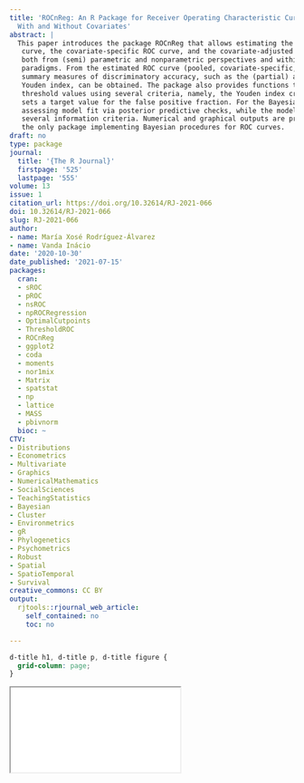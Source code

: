 ```yaml
---
title: 'ROCnReg: An R Package for Receiver Operating Characteristic Curve Inference
  With and Without Covariates'
abstract: |
  This paper introduces the package ROCnReg that allows estimating the pooled ROC
   curve, the covariate-specific ROC curve, and the covariate-adjusted ROC curve by different methods,
   both from (semi) parametric and nonparametric perspectives and within Bayesian and frequentist
   paradigms. From the estimated ROC curve (pooled, covariate-specific, or covariate-adjusted), several
   summary measures of discriminatory accuracy, such as the (partial) area under the ROC curve and the
   Youden index, can be obtained. The package also provides functions to obtain ROC-based optimal
   threshold values using several criteria, namely, the Youden index criterion and the criterion that
   sets a target value for the false positive fraction. For the Bayesian methods, we provide tools for
   assessing model fit via posterior predictive checks, while the model choice can be carried out via
   several information criteria. Numerical and graphical outputs are provided for all methods. This is
   the only package implementing Bayesian procedures for ROC curves.
draft: no
type: package
journal:
  title: '{The R Journal}'
  firstpage: '525'
  lastpage: '555'
volume: 13
issue: 1
citation_url: https://doi.org/10.32614/RJ-2021-066
doi: 10.32614/RJ-2021-066
slug: RJ-2021-066
author:
- name: María Xosé Rodríguez-Álvarez
- name: Vanda Inácio
date: '2020-10-30'
date_published: '2021-07-15'
packages:
  cran:
  - sROC
  - pROC
  - nsROC
  - npROCRegression
  - OptimalCutpoints
  - ThresholdROC
  - ROCnReg
  - ggplot2
  - coda
  - moments
  - nor1mix
  - Matrix
  - spatstat
  - np
  - lattice
  - MASS
  - pbivnorm
  bioc: ~
CTV:
- Distributions
- Econometrics
- Multivariate
- Graphics
- NumericalMathematics
- SocialSciences
- TeachingStatistics
- Bayesian
- Cluster
- Environmetrics
- gR
- Phylogenetics
- Psychometrics
- Robust
- Spatial
- SpatioTemporal
- Survival
creative_commons: CC BY
output:
  rjtools::rjournal_web_article:
    self_contained: no
    toc: no

---
```


```css
d-title h1, d-title p, d-title figure {
  grid-column: page;
}
```

<div class="l-page">
  <object data="RJ-2021-066.pdf" type="application/pdf" style="height:955px;width:100%">
    <iframe src="RJ-2021-066.pdf"></iframe>
  </object>
</div>
